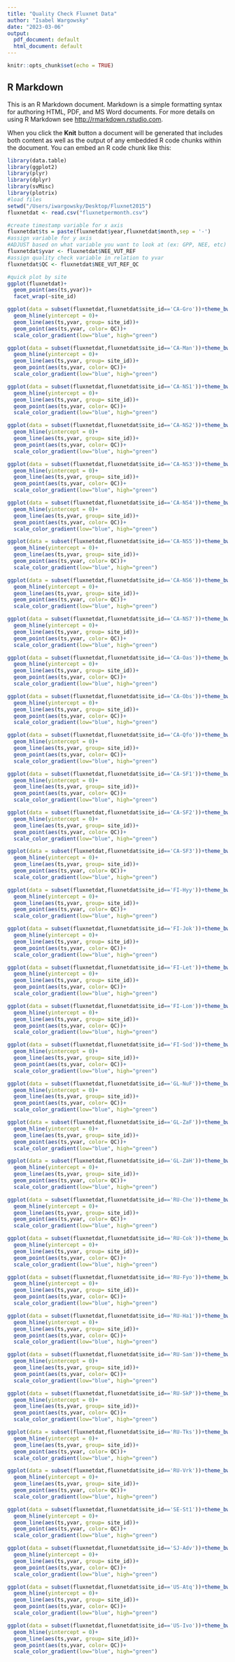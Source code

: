 ```yaml
---
title: "Quality Check Fluxnet Data"
author: "Isabel Wargowsky"
date: "2023-03-06"
output:
  pdf_document: default
  html_document: default
---
```


```r
knitr::opts_chunk$set(echo = TRUE)
```

## R Markdown

This is an R Markdown document. Markdown is a simple formatting syntax for authoring HTML, PDF, and MS Word documents. For more details on using R Markdown see <http://rmarkdown.rstudio.com>.

When you click the **Knit** button a document will be generated that includes both content as well as the output of any embedded R code chunks within the document. You can embed an R code chunk like this:

```r
library(data.table)
library(ggplot2)
library(plyr)
library(dplyr)
library(svMisc)
library(plotrix)
#load files
setwd("/Users/iwargowsky/Desktop/Fluxnet2015")
fluxnetdat <- read.csv("fluxnetpermonth.csv")

#create timestamp variable for x axis
fluxnetdat$ts = paste(fluxnetdat$year,fluxnetdat$month,sep = '-')
#assign variable for y axis
#ADJUST based on what variable you want to look at (ex: GPP, NEE, etc)
fluxnetdat$yvar <- fluxnetdat$NEE_VUT_REF
#assign quality check variable in relation to yvar 
fluxnetdat$QC <- fluxnetdat$NEE_VUT_REF_QC

#quick plot by site
ggplot(fluxnetdat)+
  geom_point(aes(ts,yvar))+
  facet_wrap(~site_id) 

```

```r
ggplot(data = subset(fluxnetdat,fluxnetdat$site_id=='CA-Gro'))+theme_bw()+ggtitle('CA-Gro')+
  geom_hline(yintercept = 0)+
  geom_line(aes(ts,yvar, group= site_id))+
  geom_point(aes(ts,yvar, color= QC))+
  scale_color_gradient(low="blue", high="green")
```

```r
ggplot(data = subset(fluxnetdat,fluxnetdat$site_id=='CA-Man'))+theme_bw()+ggtitle('CA-Man')+
  geom_hline(yintercept = 0)+
  geom_line(aes(ts,yvar, group= site_id))+
  geom_point(aes(ts,yvar, color= QC))+
  scale_color_gradient(low="blue", high="green")
```

```r
ggplot(data = subset(fluxnetdat,fluxnetdat$site_id=='CA-NS1'))+theme_bw()+ggtitle('CA-NS1')+
  geom_hline(yintercept = 0)+
  geom_line(aes(ts,yvar, group= site_id))+
  geom_point(aes(ts,yvar, color= QC))+
  scale_color_gradient(low="blue", high="green")
```

```r
ggplot(data = subset(fluxnetdat,fluxnetdat$site_id=='CA-NS2'))+theme_bw()+ggtitle('CA-NS2')+
  geom_hline(yintercept = 0)+
  geom_line(aes(ts,yvar, group= site_id))+
  geom_point(aes(ts,yvar, color= QC))+
  scale_color_gradient(low="blue", high="green")
```

```r
ggplot(data = subset(fluxnetdat,fluxnetdat$site_id=='CA-NS3'))+theme_bw()+ggtitle('CA-NS3')+
  geom_hline(yintercept = 0)+
  geom_line(aes(ts,yvar, group= site_id))+
  geom_point(aes(ts,yvar, color= QC))+
  scale_color_gradient(low="blue", high="green")
```

```r
ggplot(data = subset(fluxnetdat,fluxnetdat$site_id=='CA-NS4'))+theme_bw()+ggtitle('CA-NS4')+
  geom_hline(yintercept = 0)+
  geom_line(aes(ts,yvar, group= site_id))+
  geom_point(aes(ts,yvar, color= QC))+
  scale_color_gradient(low="blue", high="green")
```

```r
ggplot(data = subset(fluxnetdat,fluxnetdat$site_id=='CA-NS5'))+theme_bw()+ggtitle('CA-NS5')+
  geom_hline(yintercept = 0)+
  geom_line(aes(ts,yvar, group= site_id))+
  geom_point(aes(ts,yvar, color= QC))+
  scale_color_gradient(low="blue", high="green")
```

```r
ggplot(data = subset(fluxnetdat,fluxnetdat$site_id=='CA-NS6'))+theme_bw()+ggtitle('CA-NS6')+
  geom_hline(yintercept = 0)+
  geom_line(aes(ts,yvar, group= site_id))+
  geom_point(aes(ts,yvar, color= QC))+
  scale_color_gradient(low="blue", high="green")
```

```r
ggplot(data = subset(fluxnetdat,fluxnetdat$site_id=='CA-NS7'))+theme_bw()+ggtitle('CA-NS7')+
  geom_hline(yintercept = 0)+
  geom_line(aes(ts,yvar, group= site_id))+
  geom_point(aes(ts,yvar, color= QC))+
  scale_color_gradient(low="blue", high="green")
```

```r
ggplot(data = subset(fluxnetdat,fluxnetdat$site_id=='CA-Oas'))+theme_bw()+ggtitle('CA-Oas')+
  geom_hline(yintercept = 0)+
  geom_line(aes(ts,yvar, group= site_id))+
  geom_point(aes(ts,yvar, color= QC))+
  scale_color_gradient(low="blue", high="green")
```

```r
ggplot(data = subset(fluxnetdat,fluxnetdat$site_id=='CA-Obs'))+theme_bw()+ggtitle('CA-Obs')+
  geom_hline(yintercept = 0)+
  geom_line(aes(ts,yvar, group= site_id))+
  geom_point(aes(ts,yvar, color= QC))+
  scale_color_gradient(low="blue", high="green")
```

```r
ggplot(data = subset(fluxnetdat,fluxnetdat$site_id=='CA-Qfo'))+theme_bw()+ggtitle('CA-Qfo')+
  geom_hline(yintercept = 0)+
  geom_line(aes(ts,yvar, group= site_id))+
  geom_point(aes(ts,yvar, color= QC))+
  scale_color_gradient(low="blue", high="green")
```

```r
ggplot(data = subset(fluxnetdat,fluxnetdat$site_id=='CA-SF1'))+theme_bw()+ggtitle('CA-SF1')+
  geom_hline(yintercept = 0)+
  geom_line(aes(ts,yvar, group= site_id))+
  geom_point(aes(ts,yvar, color= QC))+
  scale_color_gradient(low="blue", high="green")
```

```r
ggplot(data = subset(fluxnetdat,fluxnetdat$site_id=='CA-SF2'))+theme_bw()+ggtitle('CA-SF2')+
  geom_hline(yintercept = 0)+
  geom_line(aes(ts,yvar, group= site_id))+
  geom_point(aes(ts,yvar, color= QC))+
  scale_color_gradient(low="blue", high="green")
```

```r
ggplot(data = subset(fluxnetdat,fluxnetdat$site_id=='CA-SF3'))+theme_bw()+ggtitle('CA-SF3')+
  geom_hline(yintercept = 0)+
  geom_line(aes(ts,yvar, group= site_id))+
  geom_point(aes(ts,yvar, color= QC))+
  scale_color_gradient(low="blue", high="green")
```

```r
ggplot(data = subset(fluxnetdat,fluxnetdat$site_id=='FI-Hyy'))+theme_bw()+ggtitle('FI-Hyy')+
  geom_hline(yintercept = 0)+
  geom_line(aes(ts,yvar, group= site_id))+
  geom_point(aes(ts,yvar, color= QC))+
  scale_color_gradient(low="blue", high="green")
```

```r
ggplot(data = subset(fluxnetdat,fluxnetdat$site_id=='FI-Jok'))+theme_bw()+ggtitle('FI-Jok')+
  geom_hline(yintercept = 0)+
  geom_line(aes(ts,yvar, group= site_id))+
  geom_point(aes(ts,yvar, color= QC))+
  scale_color_gradient(low="blue", high="green")
```

```r
ggplot(data = subset(fluxnetdat,fluxnetdat$site_id=='FI-Let'))+theme_bw()+ggtitle('FI-Let')+
  geom_hline(yintercept = 0)+
  geom_line(aes(ts,yvar, group= site_id))+
  geom_point(aes(ts,yvar, color= QC))+
  scale_color_gradient(low="blue", high="green")
```

```r
ggplot(data = subset(fluxnetdat,fluxnetdat$site_id=='FI-Lom'))+theme_bw()+ggtitle('FI-Lom')+
  geom_hline(yintercept = 0)+
  geom_line(aes(ts,yvar, group= site_id))+
  geom_point(aes(ts,yvar, color= QC))+
  scale_color_gradient(low="blue", high="green")
```

```r
ggplot(data = subset(fluxnetdat,fluxnetdat$site_id=='FI-Sod'))+theme_bw()+ggtitle('FI-Sod')+
  geom_hline(yintercept = 0)+
  geom_line(aes(ts,yvar, group= site_id))+
  geom_point(aes(ts,yvar, color= QC))+
  scale_color_gradient(low="blue", high="green")
```

```r
ggplot(data = subset(fluxnetdat,fluxnetdat$site_id=='GL-NuF'))+theme_bw()+ggtitle('GL-NuF')+
  geom_hline(yintercept = 0)+
  geom_line(aes(ts,yvar, group= site_id))+
  geom_point(aes(ts,yvar, color= QC))+
  scale_color_gradient(low="blue", high="green")
```

```r
ggplot(data = subset(fluxnetdat,fluxnetdat$site_id=='GL-ZaF'))+theme_bw()+ggtitle('GL-ZaF')+
  geom_hline(yintercept = 0)+
  geom_line(aes(ts,yvar, group= site_id))+
  geom_point(aes(ts,yvar, color= QC))+
  scale_color_gradient(low="blue", high="green")
```

```r
ggplot(data = subset(fluxnetdat,fluxnetdat$site_id=='GL-ZaH'))+theme_bw()+ggtitle('GL-ZaH')+
  geom_hline(yintercept = 0)+
  geom_line(aes(ts,yvar, group= site_id))+
  geom_point(aes(ts,yvar, color= QC))+
  scale_color_gradient(low="blue", high="green")
```

```r
ggplot(data = subset(fluxnetdat,fluxnetdat$site_id=='RU-Che'))+theme_bw()+ggtitle('RU-Che')+
  geom_hline(yintercept = 0)+
  geom_line(aes(ts,yvar, group= site_id))+
  geom_point(aes(ts,yvar, color= QC))+
  scale_color_gradient(low="blue", high="green")
```

```r
ggplot(data = subset(fluxnetdat,fluxnetdat$site_id=='RU-Cok'))+theme_bw()+ggtitle('RU-Cok')+
  geom_hline(yintercept = 0)+
  geom_line(aes(ts,yvar, group= site_id))+
  geom_point(aes(ts,yvar, color= QC))+
  scale_color_gradient(low="blue", high="green")
```

```r
ggplot(data = subset(fluxnetdat,fluxnetdat$site_id=='RU-Fyo'))+theme_bw()+ggtitle('RU-Fyo')+
  geom_hline(yintercept = 0)+
  geom_line(aes(ts,yvar, group= site_id))+
  geom_point(aes(ts,yvar, color= QC))+
  scale_color_gradient(low="blue", high="green")
```

```r
ggplot(data = subset(fluxnetdat,fluxnetdat$site_id=='RU-Ha1'))+theme_bw()+ggtitle('RU-Ha1')+
  geom_hline(yintercept = 0)+
  geom_line(aes(ts,yvar, group= site_id))+
  geom_point(aes(ts,yvar, color= QC))+
  scale_color_gradient(low="blue", high="green")
```

```r
ggplot(data = subset(fluxnetdat,fluxnetdat$site_id=='RU-Sam'))+theme_bw()+ggtitle('RU-Sam')+
  geom_hline(yintercept = 0)+
  geom_line(aes(ts,yvar, group= site_id))+
  geom_point(aes(ts,yvar, color= QC))+
  scale_color_gradient(low="blue", high="green")
```

```r
ggplot(data = subset(fluxnetdat,fluxnetdat$site_id=='RU-SkP'))+theme_bw()+ggtitle('RU-SkP')+
  geom_hline(yintercept = 0)+
  geom_line(aes(ts,yvar, group= site_id))+
  geom_point(aes(ts,yvar, color= QC))+
  scale_color_gradient(low="blue", high="green")
```

```r
ggplot(data = subset(fluxnetdat,fluxnetdat$site_id=='RU-Tks'))+theme_bw()+ggtitle('RU-Tks')+
  geom_hline(yintercept = 0)+
  geom_line(aes(ts,yvar, group= site_id))+
  geom_point(aes(ts,yvar, color= QC))+
  scale_color_gradient(low="blue", high="green")
```

```r
ggplot(data = subset(fluxnetdat,fluxnetdat$site_id=='RU-Vrk'))+theme_bw()+ggtitle('RU-Vrk')+
  geom_hline(yintercept = 0)+
  geom_line(aes(ts,yvar, group= site_id))+
  geom_point(aes(ts,yvar, color= QC))+
  scale_color_gradient(low="blue", high="green")
```

```r
ggplot(data = subset(fluxnetdat,fluxnetdat$site_id=='SE-St1'))+theme_bw()+ggtitle('SE-St1')+
  geom_hline(yintercept = 0)+
  geom_line(aes(ts,yvar, group= site_id))+
  geom_point(aes(ts,yvar, color= QC))+
  scale_color_gradient(low="blue", high="green")
```

```r
ggplot(data = subset(fluxnetdat,fluxnetdat$site_id=='SJ-Adv'))+theme_bw()+ggtitle('SJ-Adv')+
  geom_hline(yintercept = 0)+
  geom_line(aes(ts,yvar, group= site_id))+
  geom_point(aes(ts,yvar, color= QC))+
  scale_color_gradient(low="blue", high="green")
```

```r
ggplot(data = subset(fluxnetdat,fluxnetdat$site_id=='US-Atq'))+theme_bw()+ggtitle('US-Atq')+
  geom_hline(yintercept = 0)+
  geom_line(aes(ts,yvar, group= site_id))+
  geom_point(aes(ts,yvar, color= QC))+
  scale_color_gradient(low="blue", high="green")
```

```r
ggplot(data = subset(fluxnetdat,fluxnetdat$site_id=='US-Ivo'))+theme_bw()+ggtitle('US-Ivo')+
  geom_hline(yintercept = 0)+
  geom_line(aes(ts,yvar, group= site_id))+
  geom_point(aes(ts,yvar, color= QC))+
  scale_color_gradient(low="blue", high="green")
```